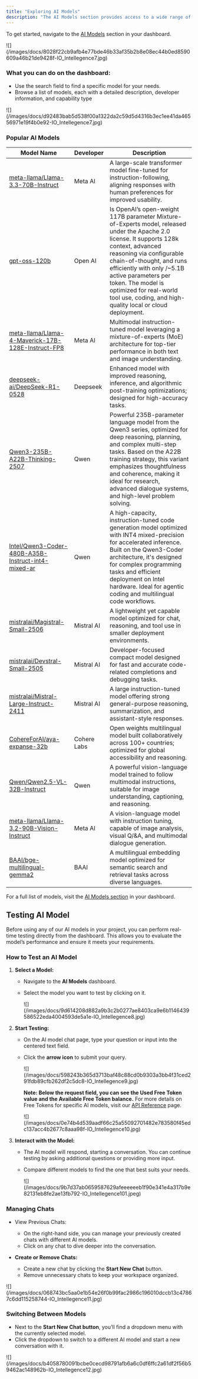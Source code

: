 ```yaml
---
title: "Exploring AI Models"
description: "The AI Models section provides access to a wide range of pre-trained and custom models. These models combine instructions, additional knowledge, and specialized skills for various tasks."
---
```


To get started, navigate to the [AI Models](https://id.io.net/ai/models) section in your dashboard.

<Frame>
![](/images/docs/8028f22cb9afb4e77bde46b33af35b2b8e08ec44b0ed8590609a46b21de9428f-IO_Intellegence7.jpg)
</Frame>

### What you can do on the dashboard:

* Use the search field to find a specific model for your needs.
* Browse a list of models, each with a detailed description, developer information, and capability type

<Frame>
![](/images/docs/d92483bab5d538f00a1322da2c59d5d4316b3ec1ee41da46556971e19f4b0e92-IO_Intellegence7.jpg)
</Frame>

### Popular AI Models

| Model Name                                                                                                                    | Developer   | Description                                                                                                                                                                                                                                                                                                                                                    |
| ----------------------------------------------------------------------------------------------------------------------------- | ----------- | -------------------------------------------------------------------------------------------------------------------------------------------------------------------------------------------------------------------------------------------------------------------------------------------------------------------------------------------------------------- |
| [meta-llama/Llama-3.3-70B-Instruct](https://huggingface.co/unsloth/Llama-3.3-70B-Instruct)                                    | Meta AI     | A large-scale transformer model fine-tuned for instruction-following, aligning responses with human preferences for improved usability.                                                                                                                                                                                                                        |
| [gpt-oss-120b](https://huggingface.co/openai/gpt-oss-120b)                                                                    | Open AI     | Is OpenAI’s open-weight 117B parameter Mixture-of-Experts model, released under the Apache 2.0 license. It supports 128k context, advanced reasoning via configurable chain-of-thought, and runs efficiently with only /~5.1B active parameters per token. The model is optimized for real-world tool use, coding, and high-quality local or cloud deployment. |
| [meta-llama/Llama-4-Maverick-17B-128E-Instruct-FP8](https://huggingface.co/meta-llama/Llama-4-Maverick-17B-128E-Instruct-FP8) | Meta AI     | Multimodal instruction-tuned model leveraging a mixture-of-experts (MoE) architecture for top-tier performance in both text and image understanding.                                                                                                                                                                                                           |
| [deepseek-ai/DeepSeek-R1-0528](https://huggingface.co/deepseek-ai/DeepSeek-R1-0528)                                           | Deepseek    | Enhanced model with improved reasoning, inference, and algorithmic post-training optimizations; designed for high-accuracy tasks.                                                                                                                                                                                                                              |
| [Qwen3-235B-A22B-Thinking-2507](https://huggingface.co/Qwen/Qwen3-235B-A22B-Thinking-2507)                                    | Qwen        | Powerful 235B-parameter language model from the Qwen3 series, optimized for deep reasoning, planning, and complex multi-step tasks. Based on the A22B training strategy, this variant emphasizes thoughtfulness and coherence, making it ideal for research, advanced dialogue systems, and high-level problem solving.                                        |
| [Intel/Qwen3-Coder-480B-A35B-Instruct-int4-mixed-ar](https://huggingface.co/Qwen/Qwen3-Coder-480B-A35B-Instruct)              | Qwen        | A high-capacity, instruction-tuned code generation model optimized with INT4 mixed-precision for accelerated inference. Built on the Qwen3-Coder architecture, it's designed for complex programming tasks and efficient deployment on Intel hardware. Ideal for agentic coding and multilingual code workflows.                                               |
| [mistralai/Magistral-Small-2506](https://huggingface.co/mistralai/Magistral-Small-2506)                                       | Mistral AI  | A lightweight yet capable model optimized for chat, reasoning, and tool use in smaller deployment environments.                                                                                                                                                                                                                                                |
| [mistralai/Devstral-Small-2505](https://huggingface.co/mistralai/Devstral-Small-2505)                                         | Mistral AI  | Developer-focused compact model designed for fast and accurate code-related completions and debugging tasks.                                                                                                                                                                                                                                                   |
| [mistralai/Mistral-Large-Instruct-2411](https://huggingface.co/mistralai/Mistral-Large-Instruct-2411)                         | Mistral AI  | A large instruction-tuned model offering strong general-purpose reasoning, summarization, and assistant-style responses.                                                                                                                                                                                                                                       |
| [CohereForAI/aya-expanse-32b](https://huggingface.co/CohereLabs/aya-expanse-32b)                                              | Cohere Labs | Open weights multilingual model built collaboratively across 100+ countries; optimized for global accessibility and reasoning.                                                                                                                                                                                                                                 |
| [Qwen/Qwen2.5-VL-32B-Instruct](https://huggingface.co/Qwen/Qwen2.5-VL-32B-Instruct)                                           | Qwen        | A powerful vision-language model trained to follow multimodal instructions, suitable for image understanding, captioning, and reasoning.                                                                                                                                                                                                                       |
| [meta-llama/Llama-3.2-90B-Vision-Instruct](https://huggingface.co/meta-llama/Llama-3.2-90B-Vision-Instruct)                   | Meta AI     | A vision-language model with instruction tuning, capable of image analysis, visual Q/&A, and multimodal dialogue generation.                                                                                                                                                                                                                                   |
| [BAAI/bge-multilingual-gemma2](https://huggingface.co/BAAI/bge-multilingual-gemma2)                                           | BAAI        | A multilingual embedding model optimized for semantic search and retrieval tasks across diverse languages.                                                                                                                                                                                                                                                     |

For a full list of models, visit the [AI Models section](https://id.io.net/ai/models) in your dashboard.

## Testing AI Model

Before using any of our AI models in your project, you can perform real-time testing directly from the dashboard. This allows you to evaluate the model’s performance and ensure it meets your requirements.

### How to Test an AI Model

1. **Select a Model:**

   * Navigate to the **AI Models** dashboard.

   * Select the model you want to test by clicking on it.

     <Frame>
     ![](/images/docs/9d614208d882a9b3c2b0277ae8403ca9e6b1146439586522eda4004593de5a1e-IO_Intellegence8.jpg)
     </Frame>

2. **Start Testing:**

   * On the AI model chat page, type your question or input into the centered text field.

   * Click the **arrow icon** to submit your query.

     <Frame>
     ![](/images/docs/598243b365d3713baf48c88cd0b9303a3bb4f31ced291fdb89cfb262df2c5dc8-IO_Intellegence9.jpg)
     </Frame>

     **Note: Below the request field, you can see the Used Free Token value and the Available Free Token balance.** For more details on Free Tokens for specific AI models, visit our [API Reference](/reference/get-started-with-io-intelligence-api) page.

     <Frame>
     ![](/images/docs/0e74b4d539aadf66c25a55092701482e783580f45edc137acc4b2677c8aaa98f-IO_Intellegence10.jpg)
     </Frame>

3. **Interact with the Model:**

   * The AI model will respond, starting a conversation. You can continue testing by asking additional questions or providing more input.

   * Compare different models to find the one that best suits your needs.

     <Frame>
     ![](/images/docs/9b7d37ab0659587629afeeeeeeb1f90e341e4a317b9e82131eb8fe2ae13fb792-IO_Intellegence101.jpeg)
     </Frame>

### Managing Chats

* View Previous Chats:

  * On the right-hand side, you can manage your previously created chats with different AI models.
  * Click on any chat to dive deeper into the conversation.

* **Create or Remove Chats:**

  * Create a new chat by clicking the **Start New Chat** button.
  * Remove unnecessary chats to keep your workspace organized.

<Frame>
![](/images/docs/068743bc5aa0e1b54e26f0b99fac2986c196010dccb13c47867c6dd115258744-IO_Intellegence11.jpg)
</Frame>

### Switching Between Models

* Next to the **Start New Chat button**, you’ll find a dropdown menu with the currently selected model.
* Click the dropdown to switch to a different AI model and start a new conversation with it.

<Frame>
![](/images/docs/b4058780091bcbe0cecd98791afb6a6c0df6ffc2a61df2f56b59462ac148962b-IO_Intellegence12.jpg)
</Frame>

